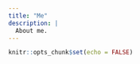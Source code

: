 ```yaml
---
title: "Me"
description: |
  About me.
---
```


```r
knitr::opts_chunk$set(echo = FALSE)
```
